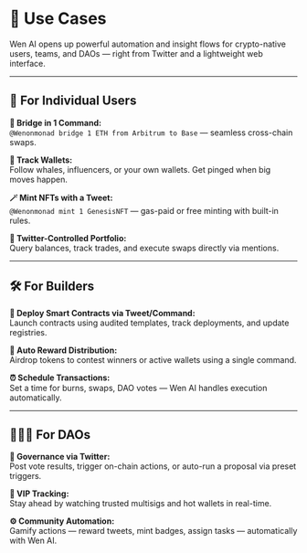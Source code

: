 # 🎯 Use Cases

Wen AI opens up powerful automation and insight flows for crypto-native users, teams, and DAOs — right from Twitter and a lightweight web interface.

---

## 🧬 For Individual Users

**🔁 Bridge in 1 Command:**  
`@Wenonmonad bridge 1 ETH from Arbitrum to Base` — seamless cross-chain swaps.

**👀 Track Wallets:**  
Follow whales, influencers, or your own wallets. Get pinged when big moves happen.

**🪄 Mint NFTs with a Tweet:**  
`@Wenonmonad mint 1 GenesisNFT` — gas-paid or free minting with built-in rules.

**💼 Twitter-Controlled Portfolio:**  
Query balances, track trades, and execute swaps directly via mentions.

---

## 🛠️ For Builders

**🧱 Deploy Smart Contracts via Tweet/Command:**  
Launch contracts using audited templates, track deployments, and update registries.

**🎁 Auto Reward Distribution:**  
Airdrop tokens to contest winners or active wallets using a single command.

**⏰ Schedule Transactions:**  
Set a time for burns, swaps, DAO votes — Wen AI handles execution automatically.

---

## 🧑‍🤝‍🧑 For DAOs

**📢 Governance via Twitter:**  
Post vote results, trigger on-chain actions, or auto-run a proposal via preset triggers.

**🐋 VIP Tracking:**  
Stay ahead by watching trusted multisigs and hot wallets in real-time.

**⚙️ Community Automation:**  
Gamify actions — reward tweets, mint badges, assign tasks — automatically with Wen AI.

